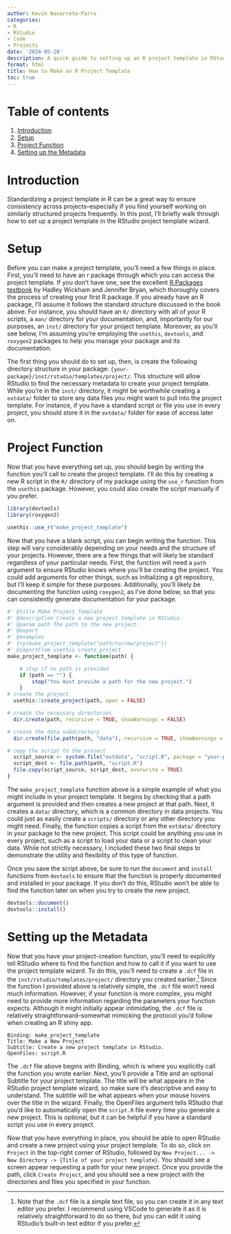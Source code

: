 ```yaml
---
author: Kevin Navarrete-Parra
categories:
- R
- RStudio
- Code
- Projects
date: '2024-05-28'
description: A quick guide to setting up an R project template in RStudio.
format: html
title: How to Make an R Project Template
toc: true
---
```


# Table of contents
1. [Introduction](#section1)
2. [Setup](#section2)
3. [Project Function](#section3)
4. [Setting up the Metadata](#section4)


# Introduction <a name="section1"></a>

Standardizing a project template in R can be a great way to ensure consistency across projects--especially if you find yourself working on similarly structured projects frequently. In this post, I'll briefly walk through how to set up a project template in the RStudio project template wizard. 

# Setup <a name="section2"></a>

Before you can make a project template, you'll need a few things in place. First, you'll need to have an r package through which you can access the project template. If you don't have one, see the excellent [R Packages textbook](https://r-pkgs.org/index.html) by Hadley Wickham and Jennifer Bryan, which thoroughly covers the process of creating your first R package. If you already have an R package, I'll assume it follows the standard structure discussed in the book above. For instance, you should have an `R/` directory with all of your R scripts, a `man/` directory for your documentation, and, importantly for our purposes, an `inst/` directory for your project template. Moreover, as you'll see below, I'm assuming you're employing the `usethis`, `devtools`, and `roxygen2` packages to help you manage your package and its documentation.

The first thing you should do to set up, then, is create the following directory structure in your package: `{your-package}/inst/rstudio/templates/project/`. This structure will allow RStudio to find the necessary metadata to create your project template. While you're in the `inst/` directory, it might be worthwhile creating a `extdata/` folder to store any data files you might want to pull into the project template. For instance, if you have a standard script or file you use in every project, you should store it in the `extdata/` folder for ease of access later on. 

# Project Function <a name="section3"></a>

Now that you have everything set up, you should begin by writing the function you'll call to create the project template. I'll do this by creating a new R script in the `R/` directory of my package using the `use_r` function from the `usethis` package. However, you could also create the script manually if you prefer. 

```r
library(devtools)
library(roxygen2)

usethis::use_r("make_project_template")

```

Now that you have a blank script, you can begin writing the function. This step will vary considerably depending on your needs and the structure of your projects. However, there are a few things that will likely be standard regardless of your particular needs. First, the function will need a `path` argument to ensure RStudio knows where you'll be creating the project. You could add arguments for other things, such as initializing a git repository, but I'll keep it simple for these purposes. Additionally, you'll likely be documenting the function using `roxygen2`, as I've done below, so that you can consistently generate documentation for your package. 

```R
#' @title Make Project Template
#' @description Create a new project template in RStudio.
#' @param path The path to the new project.
#' @export
#' @examples
#' try(make_project_template("path/to/new/project"))
#' @importFrom usethis create_project
make_project_template <- function(path) {

    # stop if no path is provided
    if (path == "") {
        stop("You must provide a path for the new project.")
    }
# create the project
  usethis::create_project(path, open = FALSE)

# create the necessary directories
  dir.create(path, recursive = TRUE, showWarnings = FALSE)

# create the data subdirectory
  dir.create(file.path(path, "data"), recursive = TRUE, showWarnings = FALSE)

# copy the script to the project
  script_source <- system.file("extdata", "script.R", package = "your-package")
  script_dest <- file.path(path, "script.R")
  file.copy(script_source, script_dest, overwrite = TRUE)
}
```

The `make_project_template` function above is a simple example of what you might include in your project template. It begins by checking that a path argument is provided and then creates a new project at that path. Next, it creates a `data/` directory, which is a common directory in data projects. You could just as easily create a `scripts/` directory or any other directory you might need. Finally, the function copies a script from the `extdata/` directory in your package to the new project. This script could be anything you use in every project, such as a script to load your data or a script to clean your data. While not strictly necessary, I included these two final steps to demonstrate the utility and flexibility of this type of function. 

Once you save the script above, be sure to run the `document` and `install` functions from `devtools` to ensure that the function is properly documented and installed in your package. If you don't do this, RStudio won't be able to find the function later on when you try to create the new project. 

```R
devtools::document()
devtools::install()
```


# Setting up the Metadata <a name="section4"></a>

Now that you have your project-creation function, you'll need to explicitly tell RStudio where to find the function and how to call it if you want to use the project template wizard. To do this, you'll need to create a `.dcf` file in the `inst/rstudio/templates/project/` directory you created earlier.[^1] Since the function I provided above is relatively simple, the `.dcf` file won't need much information. However, if your function is more complex, you might need to provide more information regarding the parameters your function expects. Although it might initially appear intimidating, the `.dcf` file is relatively straightforward--somewhat mimicking the protocol you'd follow when creating an R shiny app. 

```
Binding: make_project_template
Title: Make a New Project
Subtitle: Create a new project template in RStudio.
OpenFiles: script.R
```

The `.dcf` file above begins with Binding, which is where you explicitly call the function you wrote earlier. Next, you'll provide a Title and an optional Subtitle for your project template. The title will be what appears in the RStudio project template wizard, so make sure it's descriptive and easy to understand. The subtitle will be what appears when your mouse hovers over the title in the wizard. Finally, the OpenFiles argument tells RStudio that you'd like to automatically open the `script.R` file every time you generate a new project. This is optional, but it can be helpful if you have a standard script you use in every project.

Now that you have everything in place, you should be able to open RStudio and create a new project using your project template. To do so, click on `Project` in the top-right corner of RStudio, followed by `New Project... -> New Directory -> {Title of your project template}`. You should see a screen appear requesting a path for your new project. Once you provide the path, click `Create Project`, and you should see a new project with the directories and files you specified in your function.


[^1]: Note that the `.dcf` file is a simple text file, so you can create it in any text editor you prefer. I recommend using VSCode to generate it as it is relatively straightforward to do so there, but you can edit it using RStudio's built-in text editor if you prefer. 

